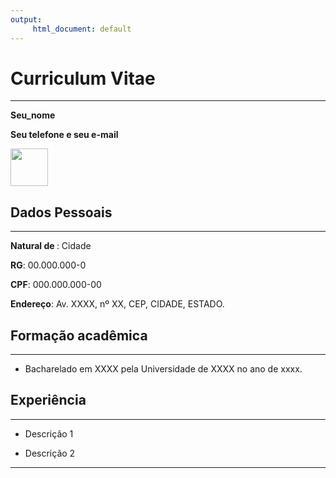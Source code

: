 ```yaml
---
output:
     html_document: default
---
```


# Curriculum Vitae

---

**Seu_nome**

**Seu telefone e seu e-mail**

![](/home/serigo/R/kisspng-computer-icons-silhouette-user-profile-5ada934abfd286.8113450015242739947857.png){height=60}

## Dados Pessoais

---

**Natural de **: Cidade

**RG**: 00.000.000-0

**CPF**: 000.000.000-00

**Endereço**: Av. XXXX, nº XX, CEP, CIDADE, ESTADO.

## Formação acadêmica

---

* Bacharelado em XXXX pela Universidade de XXXX no ano de xxxx.

## Experiência

---

* Descrição 1

* Descrição 2

---